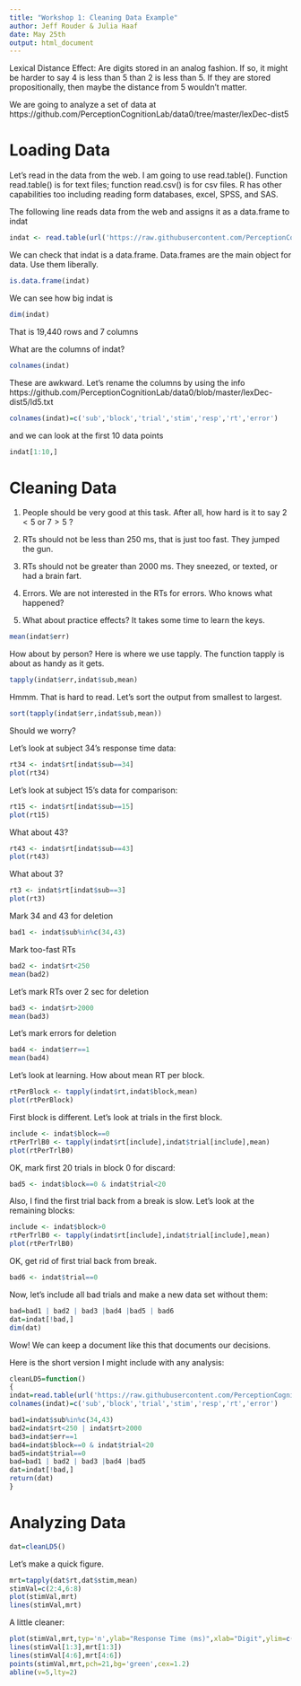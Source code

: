 ```yaml
---
title: "Workshop 1: Cleaning Data Example"
author: Jeff Rouder & Julia Haaf
date: May 25th
output: html_document
---
```


Lexical Distance Effect:  Are digits stored in an analog fashion.  If so, it might be harder to say 4 is less than 5 than 2 is less than 5.  If they are stored propositionally, then maybe the distance from 5 wouldn't matter.  

We are going to analyze a set of data at https://github.com/PerceptionCognitionLab/data0/tree/master/lexDec-dist5


# Loading Data

Let's read in the data from the web.  I am going to use read.table().  Function read.table() is for text files; function read.csv() is for csv files.  R has other capabilities too including reading form databases, excel, SPSS, and SAS.  

The following line reads data from the web and assigns it as a data.frame to indat

```r
indat <- read.table(url('https://raw.githubusercontent.com/PerceptionCognitionLab/data0/master/lexDec-dist5/ld5.all'))
```

We can check that indat is a data.frame.  Data.frames are the main object for data.  Use them liberally.

```r
is.data.frame(indat)
```

We can see how big indat is
```r
dim(indat)
```
That is 19,440 rows and 7 columns

What are the columns of indat?
```r
colnames(indat)
```
These are awkward.  Let's rename the columns by using the info https://github.com/PerceptionCognitionLab/data0/blob/master/lexDec-dist5/ld5.txt 

```r
colnames(indat)=c('sub','block','trial','stim','resp','rt','error')
```

and we can look at the first 10 data points
```r
indat[1:10,]
```

# Cleaning Data
1. People should be very good at this task.  After all, how hard is it to say $2<5$ or $7>5$ ?

2. RTs should not be less than 250 ms, that is just too fast.  They jumped the gun.

3. RTs should not be greater than 2000 ms.  They sneezed, or texted, or had a brain fart.

4. Errors.  We are not interested in the RTs for errors.  Who knows what happened?

5. What about practice effects?  It takes some time to learn the keys.

```r
mean(indat$err)
```

How about by person?  Here is where we use tapply.  The function tapply is about as handy as it gets.  

```r
tapply(indat$err,indat$sub,mean)
```

Hmmm.  That is hard to read.  Let's sort the output from smallest to largest.
```r
sort(tapply(indat$err,indat$sub,mean))
```

Should we worry?


Let's look at subject 34's response time data:
```r
rt34 <- indat$rt[indat$sub==34]
plot(rt34)
```

Let's look at subject 15's data for comparison:
```r
rt15 <- indat$rt[indat$sub==15]
plot(rt15)
```
What about 43?
```r
rt43 <- indat$rt[indat$sub==43]
plot(rt43)
```

What about 3?
```r
rt3 <- indat$rt[indat$sub==3]
plot(rt3)
```

Mark 34 and 43 for deletion
```r
bad1 <- indat$sub%in%c(34,43)
```

Mark too-fast RTs
```r
bad2 <- indat$rt<250
mean(bad2)
```

Let's mark RTs over 2 sec for deletion
```r
bad3 <- indat$rt>2000
mean(bad3)
```
Let's mark errors for deletion
```r
bad4 <- indat$err==1
mean(bad4)
```


Let's look at learning.  How about mean RT per block.

```r
rtPerBlock <- tapply(indat$rt,indat$block,mean)
plot(rtPerBlock)
```
First block is different.  Let's look at trials in the first block.
```r
include <- indat$block==0
rtPerTrlB0 <- tapply(indat$rt[include],indat$trial[include],mean)
plot(rtPerTrlB0)
```

OK, mark first 20 trials in block 0 for discard:
```r
bad5 <- indat$block==0 & indat$trial<20
```

Also, I find the first trial back from a break is slow.  Let's look at the remaining blocks:
```r
include <- indat$block>0
rtPerTrlB0 <- tapply(indat$rt[include],indat$trial[include],mean)
plot(rtPerTrlB0)
```

OK, get rid of first trial back from break.
```r
bad6 <- indat$trial==0
```

Now, let's include all bad trials and make a new data set without them:

```r
bad=bad1 | bad2 | bad3 |bad4 |bad5 | bad6
dat=indat[!bad,]
dim(dat)
```


Wow!  We can keep a document like this that documents our decisions.

Here is the short version I might include with any analysis:
```r
cleanLD5=function()
{
indat=read.table(url('https://raw.githubusercontent.com/PerceptionCognitionLab/data0/master/lexDec-dist5/ld5.all'))
colnames(indat)=c('sub','block','trial','stim','resp','rt','error')

bad1=indat$sub%in%c(34,43)
bad2=indat$rt<250 | indat$rt>2000
bad3=indat$err==1
bad4=indat$block==0 & indat$trial<20
bad5=indat$trial==0
bad=bad1 | bad2 | bad3 |bad4 |bad5
dat=indat[!bad,]
return(dat)
}
```

# Analyzing Data

```r
dat=cleanLD5()
```

Let's make a quick figure.
```r
mrt=tapply(dat$rt,dat$stim,mean)
stimVal=c(2:4,6:8)
plot(stimVal,mrt)
lines(stimVal,mrt)
```

A little cleaner:
```r
plot(stimVal,mrt,typ='n',ylab="Response Time (ms)",xlab="Digit",ylim=c(575,650))
lines(stimVal[1:3],mrt[1:3])
lines(stimVal[4:6],mrt[4:6])
points(stimVal,mrt,pch=21,bg='green',cex=1.2)
abline(v=5,lty=2)
```